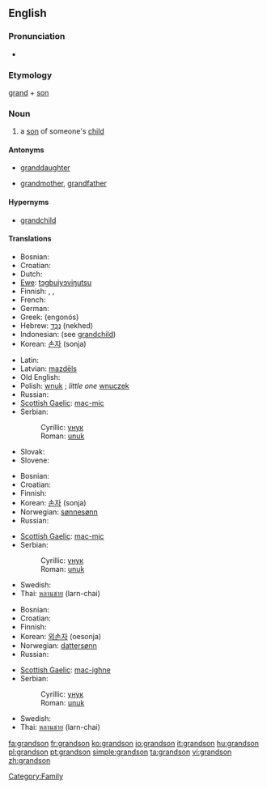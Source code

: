 {{wikipedia|dab=grandson}}
==English==

===Pronunciation===
* {{audio|en-us-grandson.ogg|Audio (US)}}

===Etymology===
[[grand]] + [[son]]

===Noun===
{{en-noun}}

# a [[son]] of someone's [[child]]

====Antonyms====
* {{italbrac|with regard to gender}} [[granddaughter]]
* {{italbrac|with regard to ancestry}} [[grandmother]], [[grandfather]]

====Hypernyms====
* [[grandchild]]

====Translations====
{{trans-top|son of someone's child}}
* Bosnian: {{t-|bs|unuk|m}}
* Croatian: {{t-|hr|unuk|m}}
* Dutch: {{t+|nl|kleinzoon|m}}
* [[Ewe]]: [[tɔgbuiyɔviŋutsu]]
* Finnish: {{t-|fi|pojanpoika}}, {{t-|fi|tyttärenpoika}}, {{t-|fi|lapsenlapsi}}
* French: {{t+|fr|petit-fils|m}}
* German: {{t+|de|Enkel|m}}
* Greek: {{t+|el|εγγονός|m|sc=Grek}} (engonós)
* Hebrew: [[נכד|נֶכֶד]] (nekhed) {{m}}
* Indonesian: (see [[grandchild]])
* Korean: [[손자]] (sonja)
{{trans-mid}}
* Latin: {{t+|la|nepos|m}}
* Latvian: [[mazdēls]] {{m}}
* Old English: {{t-|ang|sunsunu|xs=Old English}}
* Polish: [[wnuk]] {{m}}; ''little one'' [[wnuczek]] {{m}}
* Russian: {{t+|ru|внук|m|tr=vnuk|sc=Cyrl}}
* [[Scottish Gaelic]]: [[mac-mic]] {{m}}
* Serbian:
*: Cyrillic: [[унук#Serbian|унук]] {{m}}
*: Roman: [[unuk#Serbian|unuk]] {{m}}
* Slovak: {{t-|sk|vnuk|m}}
* Slovene: {{t+|sl|vnuk|m}}
{{trans-bottom}}

{{trans-top|son of someone's son}}
* Bosnian: {{t-|bs|unuk|m}}
* Croatian: {{t-|hr|unuk|m}}
* Finnish: {{t-|fi|pojanpoika}}
* Korean: [[손자]] (sonja)
* Norwegian: [[sønnesønn]]
* Russian: {{t+|ru|внук|m|tr=vnuk|sc=Cyrl}}
{{trans-mid}}
* [[Scottish Gaelic]]: [[mac-mic]] {{m}}
* Serbian:
*: Cyrillic: [[унук#Serbian|унук]] {{m}}
*: Roman: [[unuk#Serbian|unuk]] {{m}}
* Swedish: {{t+|sv|sonson|c}}
* Thai: [[หลานชาย]] (larn-chai)
{{trans-bottom}}

{{trans-top|son of someone's daughter}}
* Bosnian: {{t-|bs|unuk|m}}
* Croatian: {{t-|hr|unuk|m}}
* Finnish: {{t-|fi|tyttärenpoika}}
* Korean: [[외손자]] (oesonja)
* Norwegian: [[dattersønn]]
* Russian: {{t+|ru|внук|m|tr=vnuk|sc=Cyrl}}
{{trans-mid}}
* [[Scottish Gaelic]]: [[mac-ighne]] {{m}}
* Serbian:
*: Cyrillic: [[унук#Serbian|унук]] {{m}}
*: Roman: [[unuk#Serbian|unuk]] {{m}}
* Swedish: {{t+|sv|dotterson|c}}
* Thai: [[หลานชาย]] (larn-chai)
{{trans-bottom}}

[[Category:Family]]

[[fa:grandson]]
[[fr:grandson]]
[[ko:grandson]]
[[io:grandson]]
[[it:grandson]]
[[hu:grandson]]
[[pl:grandson]]
[[pt:grandson]]
[[simple:grandson]]
[[ta:grandson]]
[[vi:grandson]]
[[zh:grandson]]